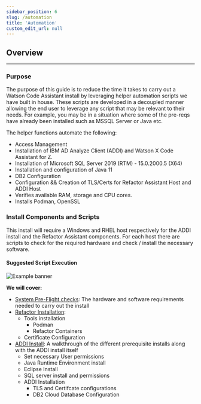```yaml
---
sidebar_position: 6 
slug: /automation
title: 'Automation'
custom_edit_url: null
---
```

## Overview
---

### Purpose
The purpose of this guide is to reduce the time it takes to carry out a Watson Code Assistant install by leveraging helper automation scripts we have built in house. These scripts are developed in a decoupled manner allowing the end user to leverage any script that may be relevant to their needs.
For example, you may be in a situation where some of the pre-reqs have already been installed such as MSSQL Server or Java etc.

The helper functions automate the following:
- Access Management
- Installation of IBM AD Analyze Client (ADDI) and Watson X Code Assistant for Z.
- Installation of Microsoft SQL Server 2019 (RTM) - 15.0.2000.5 (X64)
- Installation and configuration of Java 11
- DB2 Configuration
- Configuration && Creation of TLS/Certs for Refactor Assistant Host and ADDI Host
- Verifies available RAM, storage and CPU cores.
- Installs Podman, OpenSSL

### Install Components and Scripts
This install will require a Windows and RHEL host respectively for the ADDI install and the Refactor Assistant components. For each host there are scripts to check for the required hardware and check / install the necessary software.

#### **Suggested Script Execution**
![Example banner](./diagrams/exec_flow.png)

**We will cover:**
- [System Pre-Flight checks](Automation/Pre-flight-System-Check): The hardware and software requirements needed to carry out the install
- [Refactor Installation](Automation/Refactor-Install):
    - Tools installation
       - Podman
       - Refactor Containers
    - Certificate Configuration
- [ADDI Install](Automation/ADDI-Install): A walkthrough of the different prerequisite installs along with the ADDI install itself
    - Set necessary User permissions
    - Java Runtime Environment install
    - Eclipse Install
    - SQL server install and permissions
    - ADDI Installation
        - TLS and Certifcate configurations
        - DB2 Cloud Database Configuration